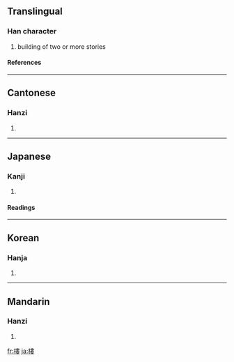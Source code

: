 {{see|楼|樓}}

==Translingual==
===Han character===
{{Han char|rn=75|rad=木|as=11|sn=15|four=4594<sub>4</sub>|canj=木中中女 (DLLV)}}
# building of two or more stories
====References====
{{Han ref|kx=0549.310|dkj=15430|dj=0937.240|hdz=21279.040|uh=6A13|ud=27155|bh=BCD3|bd=48339}}

----
==Cantonese==
===Hanzi===
{{yue-hanzi|jyut=|y=lau4}}
# {{defn|Cantonese}}

----
==Japanese==

===Kanji===
{{ja-kanji|grade=|rs=木11}}
# {{defn|Japanese}} 
====Readings====
{{ja-readings|on=[[ろう]] (rō)|kun=[[たかどの]] (takadono)}}

----
==Korean==
===Hanja===
{{ko-hanja|hangeul=[[루]]>[[누]]|eumhun=|rv=ru>nu|mr=ru>nu|y=lwu>nwu}}
# {{defn|Korean}}

----
==Mandarin==
===Hanzi===
{{cmn-hanzi|sim=楼|pin=[[lóu]] ([[lou2]])|wg=lou<sup>2</sup>}}
# {{defn|Mandarin}}

[[fr:樓]]
[[ja:樓]]